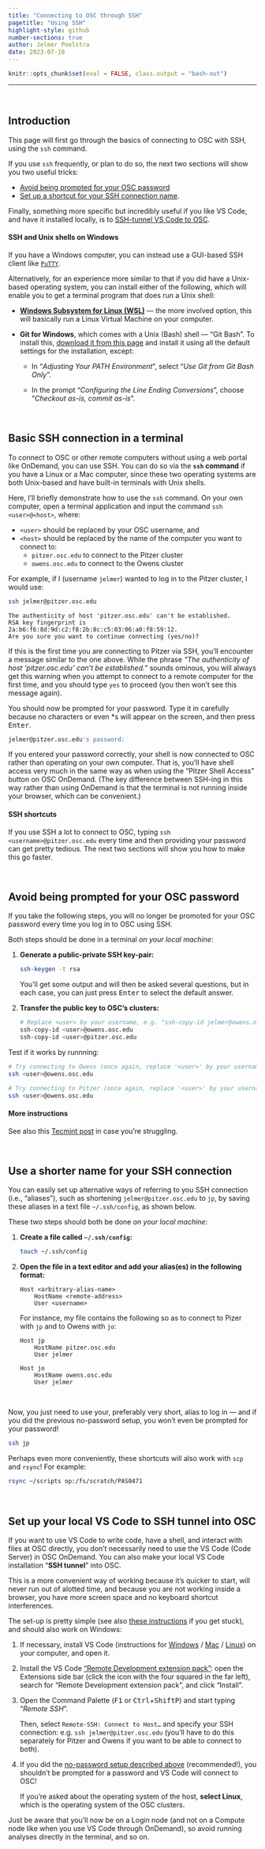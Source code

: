 ```yaml
---
title: "Connecting to OSC through SSH"
pagetitle: "Using SSH"
highlight-style: github
number-sections: true
author: Jelmer Poelstra
date: 2023-07-18
---
```


```r
knitr::opts_chunk$set(eval = FALSE, class.output = "bash-out")
```

-----

<br>

## Introduction

This page will first go through the basics of connecting to OSC with SSH,
using the `ssh` command.

If you use `ssh` frequently, or plan to do so, the next two sections will show
you two useful tricks:

- [Avoid being prompted for your OSC password](#avoid-being-prompted-for-your-osc-password)
- [Set up a shortcut for your SSH connection name](#use-a-shorter-name-for-your-ssh-connection).

Finally, something more specific but incredibly useful if you like VS Code,
and have it installed locally, is to
[SSH-tunnel VS Code to OSC](#set-up-your-local-vs-code-to-ssh-tunnel-into-osc).

::: {.callout-caution collapse="true"}
#### SSH and Unix shells on Windows
If you have a Windows computer,
you can instead use a GUI-based SSH client like [`PuTTY`](https://www.putty.org/).

Alternatively, for an experience more similar to that if you did have a Unix-based
operating system,
you can install either of the following,
which will enable you to get a terminal program that does run a Unix shell:

- [**Windows Subsystem for Linux (WSL)**](https://learn.microsoft.com/en-us/windows/wsl/install)
  &mdash; the more involved option, this will basically run a Linux Virtual Machine on your computer.

- **Git for Windows**,
  which comes with a Unix (Bash) shell &mdash; "Git Bash".
  To install this, [download it from this page](https://git-scm.com/download/win) and 
  install it using all the default settings for the installation, except:

  - In "*Adjusting Your PATH Environment*", select "*Use Git from Git Bash Only*".

  - In the prompt "*Configuring the Line Ending Conversions*",
    choose "*Checkout as-is, commit as-is*".

:::

<br>

## Basic SSH connection in a terminal

To connect to OSC or other remote computers without using a web portal like
OnDemand, you can use SSH.
You can do so via the **`ssh` command** if you have a Linux or a Mac computer,
since these two operating systems are both Unix-based and have built-in terminals
with Unix shells.

Here, I'll briefly demonstrate how to use the `ssh` command.
On your own computer,
open a terminal application and input the command `ssh <user>@<host>`, where:

  - `<user>` should be replaced by your OSC username, and
  - `<host>` should be replaced by the name of the computer you want to connect to:
    - `pitzer.osc.edu` to connect to the Pitzer cluster
    - `owens.osc.edu` to connect to the Owens cluster

For example, if I (username `jelmer`) wanted to log in to the Pitzer cluster,
I would use:

```bash
ssh jelmer@pitzer.osc.edu
```

``` .bash-out
The authenticity of host 'pitzer.osc.edu' can't be established.
RSA key fingerprint is 2a:b6:f6:8d:9d:c2:f8:2b:8c:c5:03:06:a0:f8:59:12.
Are you sure you want to continue connecting (yes/no)?
```

If this is the first time you are connecting to Pitzer via SSH, 
you’ll encounter a message similar to the one above.
While the phrase _"The authenticity of host 'pitzer.osc.edu' can't be established."_
sounds ominous, you will always get this warning when you attempt to connect to a
remote computer for the first time, and you should type `yes` to proceed
(you then won't see this message again).

You should now be prompted for your password.
Type it in carefully because no characters or even *s will appear on the screen,
and then press <kbd>Enter</kbd>.

```bash
jelmer@pitzer.osc.edu's password:
``` 

If you entered your password correctly,
your shell is now connected to OSC rather than operating on your own computer.
That is, you'll have shell access very much in the same way as when using the
"Pitzer Shell Access" button on OSC OnDemand.
(The key difference between SSH-ing in this way rather than using OnDemand
is that the terminal is not running inside your browser, which can be convenient.)

::: {.callout-tip}
#### SSH shortcuts
If you use SSH a lot to connect to OSC,
typing `ssh <username>@pitzer.osc.edu` every time and then providing your password
can get pretty tedious.
The next two sections will show you how to make this go faster.
:::

<br>

## Avoid being prompted for your OSC password

If you take the following steps,
you will no longer be promoted for your OSC password every time you log in to
OSC using SSH.

Both steps should be done in a terminal *on your local machine*:

1.  **Generate a public-private SSH key-pair:**

    ``` .bash
    ssh-keygen -t rsa
    ```

    You'll get some output and will then be asked several questions,
    but in each case, you can just press <kbd>Enter</kbd> to select the default answer.

2.  **Transfer the public key to OSC's clusters:**

    ```bash
    # Replace <user> by your username, e.g. "ssh-copy-id jelmer@owens.osc.edu"
    ssh-copy-id <user>@owens.osc.edu
    ssh-copy-id <user>@pitzer.osc.edu
    ```

Test if it works by runnning:

```bash
# Try connecting to Owens (once again, replace '<user>' by your username):
ssh <user>@owens.osc.edu

# Try connecting to Pitzer (once again, replace '<user>' by your username):
ssh <user>@owens.osc.edu
```

::: {.callout-note}
#### More instructions
See also this
[Tecmint post](https://www.tecmint.com/ssh-passwordless-login-using-ssh-keygen-in-5-easy-steps/)
in case you're struggling.
:::

<br>

## Use a shorter name for your SSH connection

You can easily set up alternative ways of referring to you SSH connection (i.e., "aliases"),
such as shortening `jelmer@pitzer.osc.edu` to `jp`,
by saving these aliases in a text file `~/.ssh/config`, as shown below.

These two steps should both be done *on your local machine*:

1. **Create a file called `~/.ssh/config`:**

    ```bash
    touch ~/.ssh/config
    ```

2.  **Open the file in a text editor and add your alias(es) in the following format:**

    ```
    Host <arbitrary-alias-name>    
        HostName <remote-address>
        User <username>
    ```

    For instance, my file contains the following so as to connect to Pizer with
    `jp` and to Owens with `jo`:

    ```
    Host jp
        HostName pitzer.osc.edu
        User jelmer

    Host jo
        HostName owens.osc.edu
        User jelmer
    ```

<br>

Now, you just need to use your, preferably very short, alias to log in
&mdash; and if you did the previous no-password setup,
you won't even be prompted for your password!

```bash
ssh jp
```

Perhaps even more conveniently,
these shortcuts will also work with `scp` and `rsync`!
For example:

```bash
rsync ~/scripts op:/fs/scratch/PAS0471
```

<br>

## Set up your local VS Code to SSH tunnel into OSC

If you want to use VS Code to write code, have a shell, and interact with files
at OSC directly,
you don't necessarily need to use the VS Code (Code Server) in OSC OnDemand.
You can also make your local VS Code installation "**SSH tunnel**" into OSC.

This is a more convenient way of working because it's quicker to start,
will never run out of alotted time,
and because you are not working inside a browser,
you have more screen space and no keyboard shortcut interferences.

The set-up is pretty simple
(see also [these instructions](https://code.visualstudio.com/docs/remote/ssh) if you get stuck),
and should also work on Windows:

1.  If necessary, install VS Code
    (instructions for [Windows](https://code.visualstudio.com/docs/setup/windows) /
    [Mac](https://code.visualstudio.com/docs/setup/mac) /
    [Linux](https://code.visualstudio.com/docs/setup/linux))
    on your computer, and open it.

2.  Install the VS Code ["Remote Development extension pack"](https://marketplace.visualstudio.com/items?itemName=ms-vscode-remote.vscode-remote-extensionpack):
    open the Extensions side bar (click the icon with the four squared in the far left),
    search for "Remote Development extension pack", and click "Install".

3.  Open the Command Palette (<kbd>F1</kbd> or <kbd>Ctrl</kbd>+<kbd>Shift</kbd><kbd>P</kbd>)
    and start typing "_Remote SSH_".
    
    Then, select `Remote-SSH: Connect to Host…` and specify your SSH connection:
    e.g. `ssh jelmer@pitzer.osc.edu`
    (you'll have to do this separately for Pitzer and Owens if you want to be
    able to connect to both).

4.  If you did the [no-password setup described above](#avoid-being-prompted-for-your-osc-password)
    (recommended!),
    you shouldn't be prompted for a password and VS Code will connect to OSC!
    
    If you're asked about the operating system of the host, **select Linux**,
    which is the operating system of the OSC clusters.
    
::: {.callout-warning}
Just be aware that you'll now be on a Login node
(and not on a Compute node like when you use VS Code through OnDemand),
so avoid running analyses directly in the terminal, and so on. 
:::

<br> <br>
